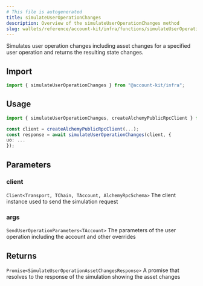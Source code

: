 ```yaml
---
# This file is autogenerated
title: simulateUserOperationChanges
description: Overview of the simulateUserOperationChanges method
slug: wallets/reference/account-kit/infra/functions/simulateUserOperationChanges
---
```


Simulates user operation changes including asset changes for a specified user operation and returns the resulting state changes.

## Import

```ts
import { simulateUserOperationChanges } from "@account-kit/infra";
```

## Usage

```ts
import { simulateUserOperationChanges, createAlchemyPublicRpcClient } from "@account-kit/infra";

const client = createAlchemyPublicRpcClient(...);
const response = await simulateUserOperationChanges(client, {
uo: ...
});
```

## Parameters

### client

`Client<Transport, TChain, TAccount, AlchemyRpcSchema>`
The client instance used to send the simulation request

### args

`SendUserOperationParameters<TAccount>`
The parameters of the user operation including the account and other overrides

## Returns

`Promise<SimulateUserOperationAssetChangesResponse>`
A promise that resolves to the response of the simulation showing the asset changes
